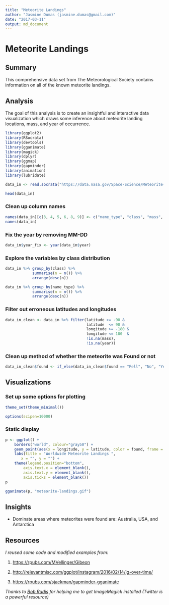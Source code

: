```yaml
---
title: "Meteorite Landings"
author: "Jasmine Dumas (jasmine.dumas@gmail.com)"
date: "2017-03-11"
output: md_document
---
```


# Meteorite Landings

## Summary

This comprehensive data set from The Meteorological Society contains information on all of the known meteorite landings. 

## Analysis

The goal of this analysis is to create an insightful and interactive data visualization which draws some inference about meteorite landing locations, mass, and year of occurrence. 
```r
library(ggplot2)
library(RSocrata)
library(devtools)
library(gganimate)
library(magick)
library(dplyr)
library(ggmap)
library(gapminder)
library(animation)
library(lubridate)
```

```r
data_in <- read.socrata("https://data.nasa.gov/Space-Science/Meteorite-Landings/gh4g-9sfh")
```

```r
head(data_in)
```

### Clean up column names
```r
names(data_in)[c(3, 4, 5, 6, 8, 9)] <- c("name_type", "class", "mass", "found", "latitude", "longitude")
names(data_in)
```
### Fix the year by removing MM-DD
```r
data_in$year_fix <- year(data_in$year)
```
### Explore the variables by class distribution
```r
data_in %>% group_by(class) %>% 
            summarise(n = n()) %>% 
            arrange(desc(n))
```

```r
data_in %>% group_by(name_type) %>% 
            summarise(n = n()) %>% 
            arrange(desc(n))
```

### Filter out erroneous latitudes and longitudes
```r
data_in_clean <- data_in %>% filter(latitude >= -90 & 
                                    latitude  <= 90 & 
                                    longitude >= -180 &
                                    longitude <= 180  & 
                                    !is.na(mass), 
                                    !is.na(year))
```

### Clean up method of whether the meteorite was Found or not
```r
data_in_clean$found <- if_else(data_in_clean$found == "Fell", "No", "Yes")
```


## Visualizations

### Set up some options for plotting
```r
theme_set(theme_minimal())

options(scipen=10000)
```

### Static display
```r
p <- ggplot() +
    borders("world", colour="gray50") +
    geom_point(aes(x = longitude, y = latitude, color = found, frame = year_fix), data = data_in_clean, alpha = .5) +
    labs(title = "Worldwide Meteorite Landings ", 
       x = "", y = "") +
    theme(legend.position="bottom", 
        axis.text.x = element_blank(),
        axis.text.y = element_blank(),
        axis.ticks = element_blank())
p
```


```r
gganimate(p, "meteorite-landings.gif")
```

## Insights

* Dominate areas where meteorites were found are: Australia, USA, and Antarctica


## Resources

*I reused some code and modified examples from:*

1. [https://rpubs.com/MVellinger/Gibeon](https://rpubs.com/MVellinger/Gibeon)

2. [http://relevantmisc.com/ggplot/instagram/2016/02/14/ig-over-time/](http://relevantmisc.com/ggplot/instagram/2016/02/14/ig-over-time/)

3. [https://rpubs.com/sjackman/gapminder-gganimate](https://rpubs.com/sjackman/gapminder-gganimate)

*Thanks to [Bob Rudis](https://twitter.com/hrbrmstr/status/840622466707922944) for helping me to get ImageMagick installed (Twitter is a powerful resource)*